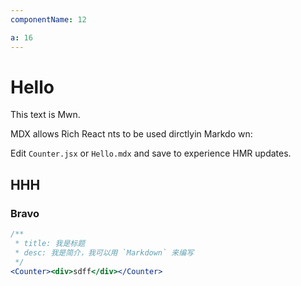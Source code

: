 ```yaml
---
componentName: 12

a: 16
---
```



# Hello

This text is Mwn.

MDX allows Rich React   nts to be used dirctlyin Markdo wn:

Edit `Counter.jsx` or `Hello.mdx` and save to experience HMR updates.

## HHH

### Bravo

```jsx live=true
/**
 * title: 我是标题
 * desc: 我是简介，我可以用 `Markdown` 来编写
 */
<Counter><div>sdff</div></Counter>
```


<API exports="default i" src="./tsm.tsx" ttt="{{sdfa:111}}" /> 
